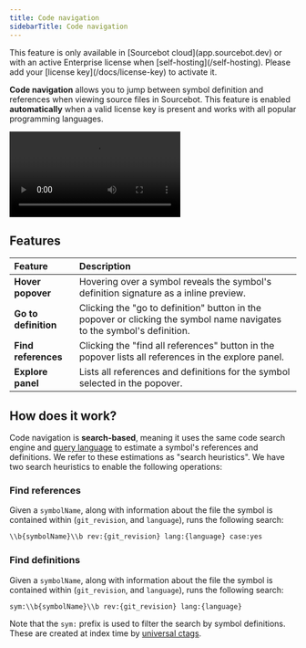 ```yaml
---
title: Code navigation
sidebarTitle: Code navigation
---
```



<Note>
This feature is only available in [Sourcebot cloud](app.sourcebot.dev) or with an active Enterprise license when [self-hosting](/self-hosting). Please add your [license key](/docs/license-key) to activate it.
</Note>

**Code navigation** allows you to jump between symbol definition and references when viewing source files in Sourcebot. This feature is enabled **automatically** when a valid license key is present and works with all popular programming languages.


<video src="https://framerusercontent.com/assets/B9ZxrlsUeO9NJyzkKyvVV2KSU4.mp4" className="w-full aspect-video" controls></video>

## Features

| Feature | Description |
|:--------|:------------|
| **Hover popover** | Hovering over a symbol reveals the symbol's definition signature as a inline preview. |
| **Go to definition** | Clicking the "go to definition" button in the popover or clicking the symbol name navigates to the symbol's definition. |
| **Find references** | Clicking the "find all references" button in the popover lists all references in the explore panel. |
| **Explore panel** | Lists all references and definitions for the symbol selected in the popover. |

## How does it work?

Code navigation is **search-based**, meaning it uses the same code search engine and [query language](/docs/search/syntax-reference) to estimate a symbol's references and definitions. We refer to these estimations as "search heuristics". We have two search heuristics to enable the following operations:

### Find references
Given a `symbolName`, along with information about the file the symbol is contained within (`git_revision`, and `language`), runs the following search:

```bash
\\b{symbolName}\\b rev:{git_revision} lang:{language} case:yes
```

### Find definitions
Given a `symbolName`, along with information about the file the symbol is contained within (`git_revision`, and `language`), runs the following search:

```bash
sym:\\b{symbolName}\\b rev:{git_revision} lang:{language}
```

Note that the `sym:` prefix is used to filter the search by symbol definitions. These are created at index time by [universal ctags](https://ctags.io/).
